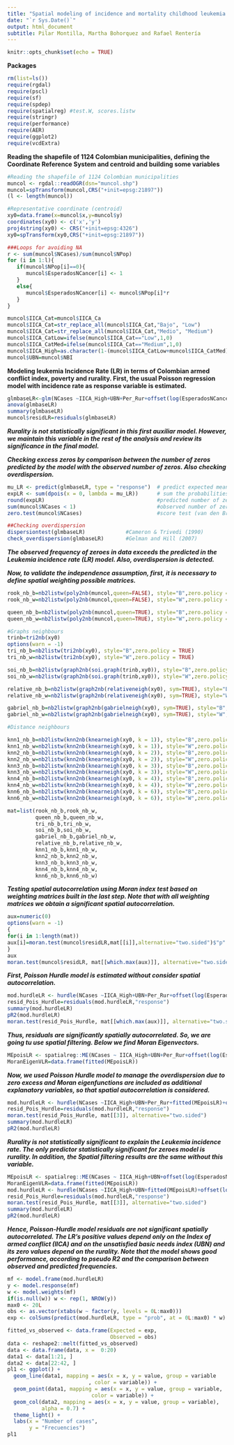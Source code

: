 ```yaml
---
title: "Spatial modeling of incidence and mortality childhood leukemia based on Colombian armed conflict and poverty for children born during the years 2002-2013"
date: "`r Sys.Date()`"
output: html_document
subtitle: Pilar Montilla, Martha Bohorquez and Rafael Rentería
---
```


```r
knitr::opts_chunk$set(echo = TRUE)
```

**Packages**

```r
rm(list=ls())
require(rgdal)
require(pscl)
require(sf)
require(spdep)
require(spatialreg) #test.W, scores.listw
require(stringr)
require(performance)
require(AER)
require(ggplot2)
require(vcdExtra)
```
**Reading the shapefile of 1124 Colombian municipalities, defining the Coordinate Reference System and centroid and building some variables**

```r
#Reading the shapefile of 1124 Colombian municipalities
muncol <- rgdal::readOGR(dsn="muncol.shp")
muncol=spTransform(muncol,CRS("+init=epsg:21897"))
(l <- length(muncol))

#Representative coordinate (centroid)
xy0=data.frame(x=muncol$x,y=muncol$y)
coordinates(xy0) <- c('x','y')
proj4string(xy0) <- CRS("+init=epsg:4326")
xy0=spTransform(xy0,CRS("+init=epsg:21897"))

###Loops for avoiding NA 
r <- sum(muncol$NCases)/sum(muncol$NPop)
for (i in 1:l){ 
   if(muncol$NPop[i]==0){
      muncol$EsperadosNCancer[i] <- 1
   }
   else{
      muncol$EsperadosNCancer[i] <- muncol$NPop[i]*r
   }
}

muncol$IICA_Cat=muncol$IICA_Ca
muncol$IICA_Cat=str_replace_all(muncol$IICA_Cat,"Bajo", "Low")
muncol$IICA_Cat=str_replace_all(muncol$IICA_Cat,"Medio", "Medium")
muncol$IICA_CatLow=ifelse(muncol$IICA_Cat=="Low",1,0)
muncol$IICA_CatMed=ifelse(muncol$IICA_Cat=="Medium",1,0)
muncol$IICA_High=as.character(1-(muncol$IICA_CatLow+muncol$IICA_CatMed))
muncol$UBN=muncol$NBI
```

**Modeling leukemia Incidence Rate (LR) in terms of Colombian armed conflict index, poverty and rurality. First, the usual Poisson regression model with incidence rate as response variable is estimated.**

```r
glmbaseLR<-glm(NCases ~IICA_High+UBN+Per_Rur+offset(log(EsperadosNCancer)), family = poisson,data = muncol)
anova(glmbaseLR)
summary(glmbaseLR)
muncol$residLR=residuals(glmbaseLR)
```

***Rurality is not statistically significant in this first auxiliar model. However, we maintain this variable in the rest of the analysis and review its significance in the final model.***

***Checking excess zeros by comparison between the number of zeros predicted by the model with the observed number of zeros. Also checking overdispersion.***

```r
mu_LR <- predict(glmbaseLR, type = "response")  # predict expected mean count
expLR <- sum(dpois(x = 0, lambda = mu_LR))      # sum the probabilities of a zero count for each mean
round(expLR)                                    #predicted number of zeros
sum(muncol$NCases < 1)                          #observed number of zeros
zero.test(muncol$NCases)                        #score test (van den Broek, 1995)

##Checking overdispersion
dispersiontest(glmbaseLR)             #Cameron & Trivedi (1990)
check_overdispersion(glmbaseLR)       #Gelman and Hill (2007)
```

***The observed frequency of zeroes in data exceeds the predicted in the Leukemia incidence rate (LR) model. Also, overdispersion is detected.***

***Now, to validate the independence assumption,  first, it is necessary to define spatial weighting possible matrices.***

```r
rook_nb_b=nb2listw(poly2nb(muncol,queen=FALSE), style="B",zero.policy = TRUE)
rook_nb_w=nb2listw(poly2nb(muncol,queen=FALSE), style="W",zero.policy = TRUE)

queen_nb_b=nb2listw(poly2nb(muncol,queen=TRUE), style="B",zero.policy = TRUE)
queen_nb_w=nb2listw(poly2nb(muncol,queen=TRUE), style="W",zero.policy = TRUE)

#Graphs neighbours
trinb=tri2nb(xy0)
options(warn = -1)
tri_nb_b=nb2listw(tri2nb(xy0), style="B",zero.policy = TRUE)
tri_nb_w=nb2listw(tri2nb(xy0), style="W",zero.policy = TRUE)

soi_nb_b=nb2listw(graph2nb(soi.graph(trinb,xy0)), style="B",zero.policy = TRUE)
soi_nb_w=nb2listw(graph2nb(soi.graph(trinb,xy0)), style="W",zero.policy = TRUE)

relative_nb_b=nb2listw(graph2nb(relativeneigh(xy0), sym=TRUE), style="B",zero.policy = TRUE)
relative_nb_w=nb2listw(graph2nb(relativeneigh(xy0), sym=TRUE), style="W",zero.policy = TRUE)

gabriel_nb_b=nb2listw(graph2nb(gabrielneigh(xy0), sym=TRUE), style="B",zero.policy = TRUE)
gabriel_nb_w=nb2listw(graph2nb(gabrielneigh(xy0), sym=TRUE), style="W",zero.policy = TRUE)

#Distance neighbours

knn1_nb_b=nb2listw(knn2nb(knearneigh(xy0, k = 1)), style="B",zero.policy = TRUE)
knn1_nb_w=nb2listw(knn2nb(knearneigh(xy0, k = 1)), style="W",zero.policy = TRUE)
knn2_nb_b=nb2listw(knn2nb(knearneigh(xy0, k = 2)), style="B",zero.policy = TRUE)
knn2_nb_w=nb2listw(knn2nb(knearneigh(xy0, k = 2)), style="W",zero.policy = TRUE)
knn3_nb_b=nb2listw(knn2nb(knearneigh(xy0, k = 3)), style="B",zero.policy = TRUE)
knn3_nb_w=nb2listw(knn2nb(knearneigh(xy0, k = 3)), style="W",zero.policy = TRUE)
knn4_nb_b=nb2listw(knn2nb(knearneigh(xy0, k = 4)), style="B",zero.policy = TRUE)
knn4_nb_w=nb2listw(knn2nb(knearneigh(xy0, k = 4)), style="W",zero.policy = TRUE)
knn6_nb_b=nb2listw(knn2nb(knearneigh(xy0, k = 6)), style="B",zero.policy = TRUE)
knn6_nb_w=nb2listw(knn2nb(knearneigh(xy0, k = 6)), style="W",zero.policy = TRUE)

mat=list(rook_nb_b,rook_nb_w,
         queen_nb_b,queen_nb_w,
         tri_nb_b,tri_nb_w,
         soi_nb_b,soi_nb_w,
         gabriel_nb_b,gabriel_nb_w,
         relative_nb_b,relative_nb_w,
         knn1_nb_b,knn1_nb_w,
         knn2_nb_b,knn2_nb_w,
         knn3_nb_b,knn3_nb_w,
         knn4_nb_b,knn4_nb_w,
         knn6_nb_b,knn6_nb_w)
```

***Testing spatial autocorrelation using Moran index test based on weighting matrices built in the last step. Note that with all weighting matrices we obtain a significant spatial autocorrelation.***

```r
aux=numeric(0)
options(warn = -1)
{
for(i in 1:length(mat))
aux[i]=moran.test(muncol$residLR,mat[[i]],alternative="two.sided")$"p"
} 
aux
moran.test(muncol$residLR, mat[[which.max(aux)]], alternative="two.sided")
```

***First, Poisson Hurdle model is estimated without consider spatial autocorrelation.***

```r
mod.hurdleLR <- hurdle(NCases ~IICA_High+UBN+Per_Rur+offset(log(EsperadosNCancer))|IICA_High+UBN+Per_Rur+offset(log(EsperadosNCancer)),data = muncol,dist = "poisson", zero.dist = "binomial")
resid_Pois_Hurdle=residuals(mod.hurdleLR,"response")
summary(mod.hurdleLR)
pR2(mod.hurdleLR)
moran.test(resid_Pois_Hurdle, mat[[which.max(aux)]], alternative="two.sided")
```

***Thus, residuals are significantly spatially autocorrelated. So, we are going tu use spatial filtering. Below we find Moran Eigenvectors.***  

```r
MEpoisLR <- spatialreg::ME(NCases ~ IICA_High+UBN+Per_Rur+offset(log(EsperadosNCancer)),data=muncol,family="poisson",listw=mat[[3]], alpha=0.02, verbose=TRUE)
MoranEigenVLR=data.frame(fitted(MEpoisLR))
```

***Now, we used Poisson Hurdle model to manage the overdispersion due to zero excess and Moran eigenfunctions are included as additional explanatory variables, so that spatial autocorrelation is considered.***

```r
mod.hurdleLR <- hurdle(NCases ~IICA_High+UBN+Per_Rur+fitted(MEpoisLR)+offset(log(EsperadosNCancer))|Per_Rur+offset(log(EsperadosNCancer)),data = muncol,dist = "poisson", zero.dist = "binomial")
resid_Pois_Hurdle=residuals(mod.hurdleLR,"response")
moran.test(resid_Pois_Hurdle, mat[[3]], alternative="two.sided")
summary(mod.hurdleLR)
pR2(mod.hurdleLR)
```

***Rurality is not statistically significant to explain the Leukemia incidence rate. The only predictor statistically significant for zeroes model is rurality. In addition, the Spatial filtering results are the same without this variable.***

```r
MEpoisLR <- spatialreg::ME(NCases ~ IICA_High+UBN+offset(log(EsperadosNCancer)),data=muncol,family="poisson",listw=mat[[3]], alpha=0.02, verbose=TRUE)
MoranEigenVLR=data.frame(fitted(MEpoisLR))
mod.hurdleLR <- hurdle(NCases ~IICA_High+UBN+fitted(MEpoisLR)+offset(log(EsperadosNCancer))|Per_Rur+offset(log(EsperadosNCancer)),data = muncol,dist = "poisson", zero.dist = "binomial")
resid_Pois_Hurdle=residuals(mod.hurdleLR,"response")
moran.test(resid_Pois_Hurdle, mat[[3]], alternative="two.sided")
summary(mod.hurdleLR)
pR2(mod.hurdleLR)
```

***Hence, Poisson-Hurdle model residuals are not significant spatially autocorrelated. The LR's positive values depend only on the Index of armed conflict (IICA) and on the unsatisfied basic needs index (UBN) and its zero values depend on the rurality. Note that the model shows good performance, according to pseudo R2 and the comparison between observed and predicted frequencies.***

```r
mf <- model.frame(mod.hurdleLR)
y <- model.response(mf)
w <- model.weights(mf)
if(is.null(w)) w <- rep(1, NROW(y))
max0 <- 20L
obs <- as.vector(xtabs(w ~ factor(y, levels = 0L:max0)))
exp <- colSums(predict(mod.hurdleLR, type = "prob", at = 0L:max0) * w)

fitted_vs_observed <- data.frame(Expected = exp,
                                 Observed = obs)
data <- reshape2::melt(fitted_vs_observed)
data <- data.frame(data, x =  0:20)
data1 <- data[1:21, ]
data2 <- data[22:42, ]
pl1 <- ggplot() +
  geom_line(data1, mapping = aes(x = x, y = value, group = variable
                          , color = variable)) +
  geom_point(data1, mapping = aes(x = x, y = value, group = variable,
                           color = variable)) +
  geom_col(data2, mapping = aes(x = x, y = value, group = variable),
           alpha = 0.7) +
  theme_light() +
  labs(x = "Number of cases",
       y = "Frecuencies")
pl1
```
